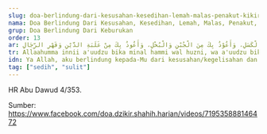 ```yaml
---
slug: doa-berlindung-dari-kesusahan-kesedihan-lemah-malas-penakut-kikir-lilitan-hutang-dan-penguasaan-orang
nama: Doa Berlindung Dari Kesusahan, Kesedihan, Lemah, Malas, Penakut, Kikir, Lilitan Hutang Dan Penguasaan Orang
grup: Doa Berlindung Dari Keburukan
order: 13
ar: اَللَّهُمَّ إِنِّي أَعُوذُ بِكَ مِنَ الْهَمِّ وَالْحُزْنِ، وَأَعُوْذُ بِكَ مِنَ الْعَجْزِ وَالْكَسَلِ، وَأَعُوْذُ بِكَ مِنَ الْجُبْنِ وَالْبُخْلِ، وَأَعُوذُ بِكَ مِنْ غَلَبَةِ الدَّيْنِ وَقَهْرِ الرِّجَالِ
tr: Allaahumma innii a'uudzu bika minal hammi wal huzni, wa a'uudzu bika minal 'ajzi wal kasali, wa a'uudzu bika minal jubni wal bukhli, wa a'uudzu bika min gholabatid-daini wa qohrir-rijaal.
idn: Ya Allah, aku berlindung kepada-Mu dari kesusahan/kegelisahan dan kesedihan, aku berlindung kepada-Mu dari lemah/ketidakmampuan dan kemalasan, aku berlindung kepada-Mu dari sifat penakut dan kikir/pelit, dan aku berlindung kepada-Mu dari lilitan hutang dan penguasaan (kesewenang-wenangan) orang.
tag: ["sedih", "sulit"]
---
```


HR Abu Dawud 4/353.

Sumber: https://www.facebook.com/doa.dzikir.shahih.harian/videos/719535888146472
